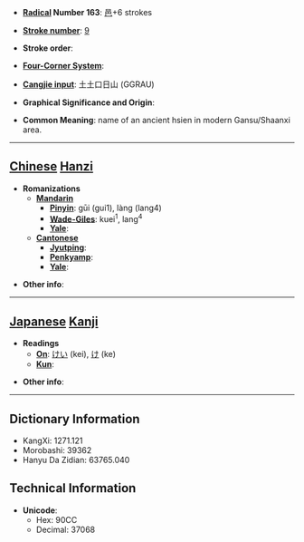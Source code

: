 * '''[[Wiktionary:Chinese radical index| Radical]] Number 163''': [[Wiktionary:Chinese radical index 邑|邑]]+6 strokes

* '''[[Wiktionary:Chinese total strokes index|Stroke number]]''': [[Wiktionary:Chinese total strokes index 9|9]]

* '''Stroke order''': 

* '''[[Wiktionary:Chinese four corner index|Four-Corner System]]''': 

* '''[[Wiktionary:Chinese Cangjie index|Cangjie input]]''': 土土口日山 (GGRAU)

* '''Graphical Significance and Origin''': 

* '''Common Meaning''': name of an ancient hsien in modern Gansu/Shaanxi area.

----

== [[Chinese]] [[Hanzi]] ==

* '''Romanizations'''
** '''[[Mandarin]]'''
*** '''[[Pinyin]]''': gūi (gui1), làng (lang4)
*** '''[[Wade-Giles]]''': kuei<sup>1</sup>, lang<sup>4</sup>
*** '''[[Yale]]''': 
** '''[[Cantonese]]'''
*** '''[[Jyutping]]''':
*** '''[[Penkyamp]]''': 
*** '''[[Yale]]''': 

* '''Other info''': 

----

== [[Japanese]] [[Kanji]] ==

* '''Readings'''
** '''[[On]]''': [[けい]] (kei), [[け]] (ke)
** '''[[Kun]]''': 

* '''Other info''':  

----

== Dictionary Information ==

* KangXi: 1271.121
* Morobashi: 39362
* Hanyu Da Zidian: 63765.040

== Technical Information ==

* '''Unicode''':
** Hex: 90CC
** Decimal: 37068